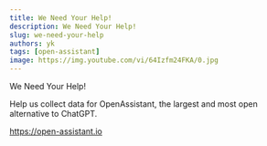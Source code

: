 ```yaml
---
title: We Need Your Help!
description: We Need Your Help!
slug: we-need-your-help
authors: yk
tags: [open-assistant]
image: https://img.youtube.com/vi/64Izfm24FKA/0.jpg
---
```


We Need Your Help! 

Help us collect data for OpenAssistant, the largest and most open alternative to ChatGPT.

https://open-assistant.io

<ReactPlayer controls width='100%' url='https://www.youtube.com/embed/64Izfm24FKA'/>

<!--truncate-->
